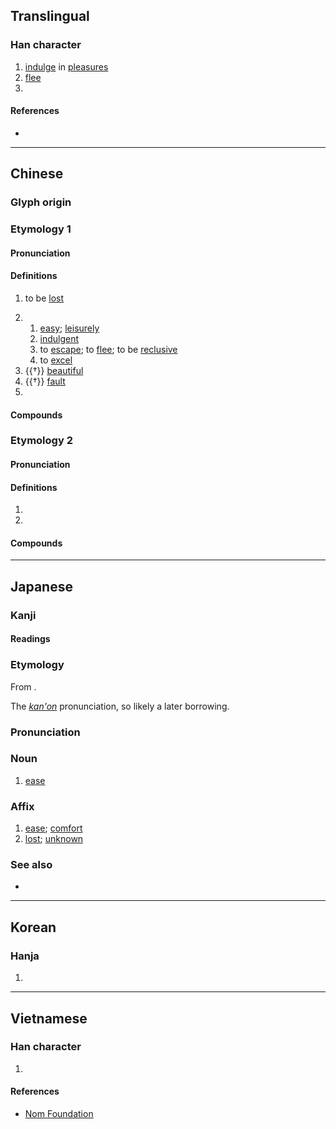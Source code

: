 {{character info/new}}
==Translingual==

===Han character===
{{Han char|rn=9|rad=人|as=05|sn=7|four=25230|canj=OHQO|ids=⿰亻失}}

# [[indulge]] in [[pleasure]]s
# [[flee]]
# {{surname|zh}}

====References====
* {{Han ref|kx=0099.030|dkj=00516|dj=0208.100|hdz=10134.050|uh=4F5A|ud=20314|bh=A748|bd=42824}}

----

==Chinese==

===Glyph origin===
{{Han etym}}

===Etymology 1===
{{zh-forms|alt=逸,軼-lost; to excel}}

====Pronunciation====
{{zh-pron
|m=yì
|c=jat6
|mn=e̍k
|mc=y
|oc=y
|ma=
|cat=v,n,a,pn
}}

====Definitions====
{{zh-hanzi}}

# to be [[lost]]
#: {{zh-x|佚書|lost ancient book}}
#: {{zh-x|佚名|anonymous}}
# {{zh-alt-form|逸}}
## [[easy]]; [[leisurely]]
## [[indulgent]]
## to [[escape]]; to [[flee]]; to be [[reclusive]]
## to [[excel]]
# {{†}} [[beautiful]]
# {{†}} [[fault]]
# {{surname|zh}}

====Compounds====
{{zh-der|佚遊|佚女|佚失|佚樂|佚事|情佚|以佚待勞|淫佚|驕奢淫佚|荒佚|遁佚}}

===Etymology 2===
{{zh-forms}}

====Pronunciation====
{{zh-pron
|m=dié
|mn=tia̍t
|ma=
|cat=v
}}

====Definitions====
{{zh-hanzi}}

# {{zh-used in|佚蕩|[[free]]; [[unrestrained]]}}
# {{zh-alt-form|迭|to [[alternate]]; [[alternately]]}}

====Compounds====
{{zh-der|佚宕|佚蕩}}

----

==Japanese==

===Kanji===
{{ja-kanji|grade=|rs=人05}}

====Readings====
{{ja-readings
|goon=いち, でち
|kanon=いつ, てつ
|kun=のが-れる
}}

===Etymology===
{{ja-kanjitab|いつ|yomi=kanon}}
From {{der|ja|ltc|sort=いつ|-}} {{ltc-l|佚}}.

The ''[[漢音#Japanese|kan'on]]'' pronunciation, so likely a later borrowing.

===Pronunciation===
{{ja-pron|いつ|y=kanon}}

===Noun===
{{ja-noun|いつ}}

# {{lb|ja|literary}} [[ease]]

===Affix===
{{ja-pos|affix|いつ}}

# [[ease]]; [[comfort]]
# [[lost]]; [[unknown]]

===See also===
* {{ja-r|逸|いつ}}

----

==Korean==

===Hanja===
{{ko-hanja|hangeul=[[일]], [[질]]|rv=il, jil|mr=il, chil}}

# {{rfdef|ko|sort=人05}}

----

==Vietnamese==

===Han character===
{{vi-hantu|[[dật]], [[giặt]]|rs=人05}}

# {{rfdef|vi|sort=人05}}

====References====
* [http://nomfoundation.org/common/nom_details.php?codepoint=4f5a Nom Foundation]